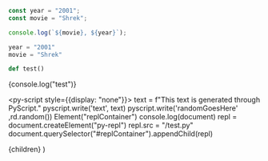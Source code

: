 ```js
const year = "2001";
const movie = "Shrek";

console.log(`${movie}, ${year}`);
```

```py
year = "2001"
movie = "Shrek"

def test()
```

{console.log("test")}

<div id="text" />

<div id="randomGoesHere" style={{ width: "400px" }} />

<script defer src="https://pyscript.net/alpha/pyscript.js"></script>

<div id="replContainer" style={{color: "black"}} />

<py-script style={{display: "none"}}>
  text = f"This text is generated through PyScript."
  pyscript.write('text', text)
  pyscript.write('randomGoesHere' ,rd.random())
  Element("replContainer")
  console.log(document)
  repl = document.createElement("py-repl")
  repl.src = "/test.py"
  document.querySelector("#replContainer").appendChild(repl)
</py-script>


  <LayoutPostWrapper title="Playground for Posts" date="2022-09-09">
    {children}
  </LayoutPostWrapper>
)